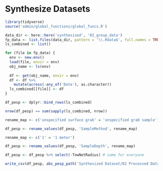 # Synthesize Datasets

```r
library(tidyverse)
source('admin/global_functions/global_funcs.R')
```


```r
data_dir <- here::here('synthesized', '02_group_data')
fp_data <- list.files(data_dir, pattern = '\\.Rdata$', full.names = TRUE)
ls_combined <- list()

for (file in fp_data) {
  env <- new.env()
  load(file, envir = env)
  obj_name <- ls(env)
  
  df <- get(obj_name, envir = env)
  df <- df %>%
    mutate(across(-any_of('Date'), as.character))
  ls_combined[[file]] <- df
}

df_pesp <- dplyr::bind_rows(ls_combined)

nrow(df_pesp) == sum(sapply(ls_combined, nrow))
```

```r
rename_map <- c('unspecified surface grab' = 'unspecified grab sample')

df_pesp <- rename_values(df_pesp, 'SampleMethod', rename_map)
```

```r
rename_map <- c('1' = '1 meter')

df_pesp <- rename_values(df_pesp, 'SampleDepth', rename_map)
```
```r
df_pesp <- df_pesp %>% select(-TowNetRadius) # same for everyone
```

```r
write_csv(df_pesp, abs_pesp_path('Synthesized Dataset/02 Processed Data/PESP_dataset.csv'))
```